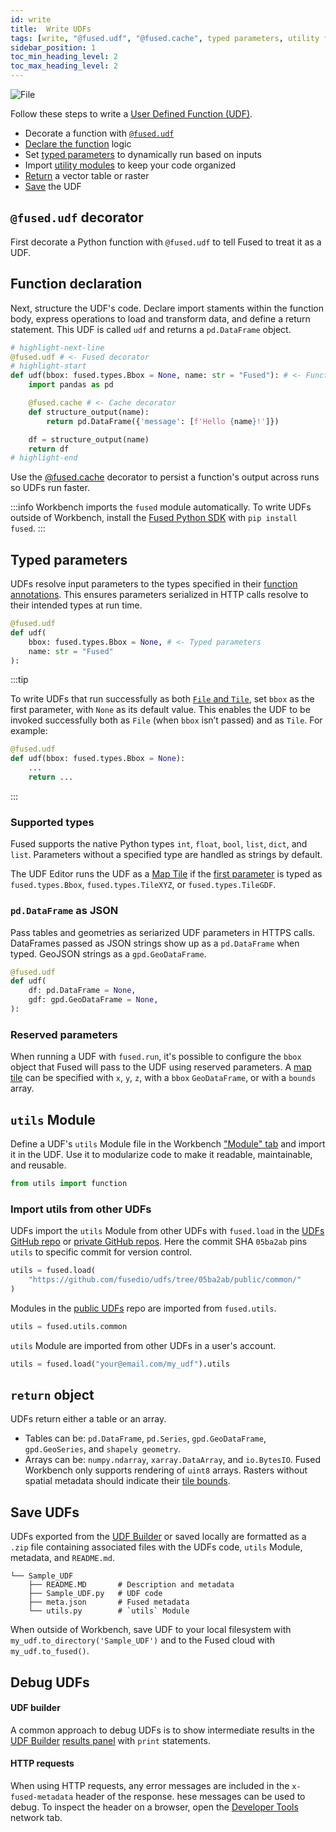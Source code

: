```yaml
---
id: write
title:  Write UDFs
tags: [write, "@fused.udf", "@fused.cache", typed parameters, utility functions, return object]
sidebar_position: 1
toc_min_heading_level: 2
toc_max_heading_level: 2
---
```





<div style={{textAlign: 'center'}}>
<img src={ImageAnatomy} alt="File" style={{}} />
</div>


 Follow these steps to write a [User Defined Function (UDF)](/core-concepts/why/).
- Decorate a function with [`@fused.udf`](/core-concepts/write/#fusedudf-decorator)
- [Declare the function](/core-concepts/write/#function-declaration) logic
- Set [typed parameters](/core-concepts/write/#typed-parameters) to dynamically run based on inputs
- Import [utility modules](/core-concepts/write/#utils-module) to keep your code organized
- [Return](/core-concepts/write/#return-object) a vector table or raster
- [Save](/core-concepts/write/#save-udfs) the UDF

## `@fused.udf` decorator

First decorate a Python function with `@fused.udf` to tell Fused to treat it as a UDF.


## Function declaration

Next, structure the UDF's code. Declare import staments within the function body, express operations to load and transform data, and define a return statement. This UDF is called `udf` and returns a `pd.DataFrame` object.


```python showLineNumbers
# highlight-next-line
@fused.udf # <- Fused decorator
# highlight-start
def udf(bbox: fused.types.Bbox = None, name: str = "Fused"): # <- Function declaration
    import pandas as pd

    @fused.cache # <- Cache decorator
    def structure_output(name):
        return pd.DataFrame({'message': [f'Hello {name}!']})

    df = structure_output(name)
    return df
# highlight-end
```

Use the [@fused.cache](/core-concepts/content-management/cache/) decorator to persist a function's output across runs so UDFs run faster.

:::info
Workbench imports the `fused` module automatically. To write UDFs outside of Workbench, install the [Fused Python SDK](/python-sdk/) with `pip install fused`.
:::


## Typed parameters

UDFs resolve input parameters to the types specified in their [function annotations](https://peps.python.org/pep-3107/). This ensures parameters serialized in HTTP calls resolve to their intended types at run time.

```python showLineNumbers
@fused.udf
def udf(
    bbox: fused.types.Bbox = None, # <- Typed parameters
    name: str = "Fused"
):
```

:::tip

To write UDFs that run successfully as both [`File` and `Tile`](/core-concepts/filetile/), set `bbox` as the first parameter, with `None` as its default value. This enables the UDF to be invoked successfully both as `File` (when `bbox` isn’t passed) and as `Tile`. For example:

```python showLineNumbers
@fused.udf
def udf(bbox: fused.types.Bbox = None):
    ...
    return ...
```
:::


### Supported types

Fused supports the native Python types `int`, `float`, `bool`, `list`, `dict`, and `list`. Parameters without a specified type are handled as strings by default.

The UDF Editor runs the UDF as a [Map Tile](/core-concepts/filetile/) if the [first parameter](/core-concepts/filetile/#the-bbox-object) is typed as `fused.types.Bbox`, `fused.types.TileXYZ`, or `fused.types.TileGDF`.

### `pd.DataFrame` as JSON

Pass tables and geometries as seriarized UDF parameters in HTTPS calls. DataFrames passed as JSON strings show up as a `pd.DataFrame` when typed. GeoJSON strings as a `gpd.GeoDataFrame`.

```python showLineNumbers
@fused.udf
def udf(
    df: pd.DataFrame = None,
    gdf: gpd.GeoDataFrame = None,
):
```

### Reserved parameters

When running a UDF with `fused.run`, it's possible to configure the `bbox` object that Fused will pass to the UDF using reserved parameters. A [map tile](/core-concepts/filetile/#map-tiles) can be specified with `x`, `y`, `z`, with a `bbox` `GeoDataFrame`, or with a `bounds` array.

## `utils` Module

Define a UDF's `utils` Module file in the Workbench ["Module" tab](/workbench/udf-builder/udf-editor/#module-tab) and import it in the UDF. Use it to modularize code to make it readable, maintainable, and reusable.


```python showLineNumbers
from utils import function
```

### Import utils from other UDFs

UDFs import the `utils` Module from other UDFs with `fused.load` in the [UDFs GitHub repo](https://github.com/fusedio/udfs/tree/main) or [private GitHub repos](/core-concepts/content-management/git/). Here the commit SHA `05ba2ab` pins `utils` to specific commit for version control.


```python showLineNumbers
utils = fused.load(
    "https://github.com/fusedio/udfs/tree/05ba2ab/public/common/"
)
```


Modules in the [public UDFs](https://github.com/fusedio/udfs/tree/main) repo are imported from `fused.utils`.

```python showLineNumbers
utils = fused.utils.common
```

`utils` Module are imported from other UDFs in a user's account.

```python showLineNumbers
utils = fused.load("your@email.com/my_udf").utils
```

## `return` object

UDFs return either a table or an array.
- Tables can be: `pd.DataFrame`, `pd.Series`, `gpd.GeoDataFrame`,  `gpd.GeoSeries`, and `shapely geometry`.
- Arrays can be: `numpy.ndarray`, `xarray.DataArray`, and `io.BytesIO`. Fused Workbench only supports rendering of `uint8` arrays. Rasters without spatial metadata should indicate their [tile bounds](/core-concepts/filetile/#map-tiles).

## Save UDFs

UDFs exported from the [UDF Builder](/workbench/udf-builder/overview/) or saved locally are formatted as a `.zip` file containing associated files with the UDFs code, `utils` Module, metadata, and `README.md`.

```
└── Sample_UDF
    ├── README.MD       # Description and metadata
    ├── Sample_UDF.py   # UDF code
    ├── meta.json       # Fused metadata
    └── utils.py        # `utils` Module
```

When outside of Workbench, save UDF to your local filesystem with `my_udf.to_directory('Sample_UDF')` and to the Fused cloud with `my_udf.to_fused()`.

## Debug UDFs

#### UDF builder

A common approach to debug UDFs is to show intermediate results in the [UDF Builder](/workbench/udf-builder) [results panel](/workbench/udf-builder/results/) with `print` statements.

#### HTTP requests

When using HTTP requests, any error messages are included in the `x-fused-metadata` header of the response. hese messages can be used to debug. To inspect the header on a browser, open the [Developer Tools](https://developer.chrome.com/docs/devtools/network) network tab.
